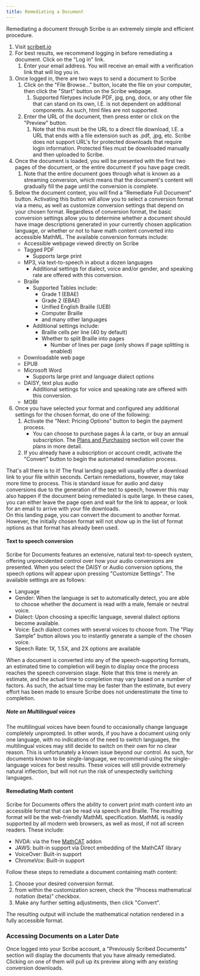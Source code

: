 ```yaml
---
title: Remediating a Document
---
```



Remediating a document through Scribe is an extremely simple and efficient procedure.
1. Visit [scribeit.io](https://scribeit.io)
1. For best results, we recommend logging in before remediating a document. Click on the "Log in" link.
    1. Enter your email address. You will receive an email with a verification link that will log you in.
1. Once logged in, there are two ways to send a document to Scribe
    1. Click on the "File Browse…" button, locate the file on your computer, then click the "Start" button on the Scribe webpage.
        1. Supported filetypes include PDF, jpg, png, docx, or any other file that can stand on its own, I.E. is not dependent on additional components. As such, html files are not supported.
    1. Enter the URL of the document, then press enter or click on the "Preview" button.
        1. Note that this must be the URL to a direct file download, I.E. a URL that ends with a file extension such as .pdf, .jpg, etc. Scribe does not support URL's for  protected downloads that require login information. Protected files must be downloaded manually and then uploaded to Scribe.
1. Once the document is loaded, you will be presented with the first two pages of the document, or the entire document if you have page credit.
    1. Note that the entire document goes through what is known as a streaming conversion, which means that the document's content will gradually fill the page until the conversion is complete.
1. Below the document content, you will find a "Remediate Full Document" button. Activating this button will allow you to select a conversion format via a menu, as well as customize conversion settings that depend on your chosen format. Regardless of conversion format, the basic conversion settings allow you to determine whether a document should have image descriptions generated in your currently chosen application language, or whether or not to have math content converted into accessible MathML. The available conversion formats include:
    * Accessible webpage viewed directly on Scribe
    * Tagged PDF
        * Supports large print
    * MP3, via text-to-speech in about a dozen languages
        * Additional settings for dialect, voice and/or gender, and speaking rate are offered with this conversion.
    * Braille
        * Supported Tables include:
            * Grade 1 (EBAE)
            * Grade 2 (EBAE)
            * Unified English Braille (UEB)
            * Computer Braille
            * and many other languages
        * Additional settings include:
            * Braille cells per line (40 by default)
            * Whether to split Braille into pages
                * Number of lines per page (only shows if page splitting is enabled)
    * Downloadable web page
    * EPUB
    * Microsoft Word
        * Supports large print and language dialect options
    * DAISY, text plus audio
        * Additional settings for voice and speaking rate are offered with this conversion.
    * MOBI
1. Once you have selected your format and configured any additional settings for the chosen format, do one of the following:
    1. Activate the "Next: Pricing Options" button to begin the payment process.
        * You can choose to purchase pages À la carte, or buy an annual subscription. The [Plans and Purchasing](../plans) section will cover the plans in more detail.
    1. If you already have a subscription or account credit, activate the "Convert" button to begin the automated remediation process. 

That's all there is to it! The final landing page will usually offer a download link to your file within seconds. Certain remediations, however, may take more time to process. This is standard issue for audio and daisy conversions due to the generation of the text to speech, however this may also happen if the document being remediated is quite large. In these cases, you can either leave the page open and wait for the link to appear, or look for an email to arrive with your file downloads.  
On this landing page, you can convert the document to another format. However, the initially chosen format will not show up in the list of format options as that format has already been used.

#### Text to speech conversion

Scribe for Documents features an extensive, natural text-to-speech system, offering unprecidented control over how your audio conversions are presented. When you select the DAISY or Audio conversion options, the speech options will appear upon pressing "Customize Settings".
The available settings are as follows:
* Language
* Gender: When the language is set to automatically detect, you are able to choose whether the document is read with a male, female or neutral voice.
* Dialect: Upon choosing a specific language, several dialect options become available.
* Voice: Each dialect comes with several voices to choose from. The "Play Sample" button allows you to instantly generate a sample of the chosen voice.
* Speech Rate: 1X, 1.5X, and 2X options are available

When a document is converted into any of the speech-supporting formats, an estimated time to completion will begin to display once the process reaches the speech conversion stage. Note that this time is merely an estimate, and the actual time to completion may vary based on a number of factors. As such, the actual time may be faster than the estimate, but every effort has been made to ensure Scribe does not underestimate the time to completion.

##### Note on Multilingual voices

The multilingual voices have been found to occasionally change language completely unprompted. In other words, if you have a document using only one language, with no indications of the need to switch languages, the multilingual voices may still decide to switch on their own for no clear reason. This is unfortunately a known issue beyond our control. As such, for documents known to be single-language, we recommend using the single-language voices for best results. These voices will still provide extremely natural inflection, but will not run the risk of unexpectedly switching languages.

#### Remediating Math content

Scribe for Documents offers the ability to convert print math content into an accessible format that can be read via speech and Braille. The resulting format will be the web-friendly MathML specification. MathML is readily supported by all modern web browsers, as well as most, if not all screen readers. These include:
* NVDA: via the free [MathCAT](https://addons.nvda-project.org/addons/MathCAT.en.html) addon
* JAWS: built-in support via Direct embedding of the MathCAT library
* VoiceOver: Built-in support
* ChromeVox: Built-in support

Follow these steps to remediate a document containing math content:
1. Choose your desired conversion format.
1. from within the customization screen, check the "Process mathematical notation (beta)" checkbox.
1. Make any further setting adjustments, then click "Convert".

The resulting output will include the mathematical notation rendered in a fully accessible format.

### Accessing Documents on a Later Date

Once logged into your Scribe account, a "Previously Scribed Documents" section will display the documents that you have already remediated. Clicking on one of them will pull up its preview along with any existing conversion downloads.